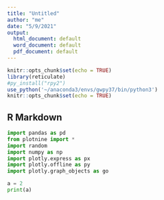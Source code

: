 ```yaml
---
title: "Untitled"
author: "me"
date: "5/9/2021"
output:
  html_document: default
  word_document: default
  pdf_document: default
---
```


```r
knitr::opts_chunk$set(echo = TRUE)
library(reticulate)
#py_install("rpy2")
use_python('~/anaconda3/envs/gwpy37/bin/python3')
knitr::opts_chunk$set(echo = TRUE)
```

## R Markdown



```python
import pandas as pd
from plotnine import *
import random
import numpy as np
import plotly.express as px
import plotly.offline as py
import plotly.graph_objects as go

```

```python
a = 2
print(a)
```